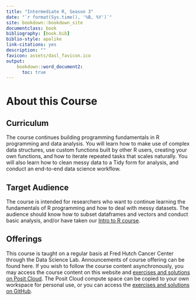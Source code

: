 ```yaml
---
title: "Intermediate R, Season 3"
date: "`r format(Sys.time(), '%B, %Y')`"
site: bookdown::bookdown_site
documentclass: book
bibliography: [book.bib]
biblio-style: apalike
link-citations: yes
description: ""
favicon: assets/dasl_favicon.ico
output:
    bookdown::word_document2:
      toc: true
---
```


# About this Course

## Curriculum

The course continues building programming fundamentals in R programming and data analysis. You will learn how to make use of complex data structures, use custom functions built by other R users, creating your own functions, and how to iterate repeated tasks that scales naturally. You will also learn how to clean messy data to a Tidy form for analysis, and conduct an end-to-end data science workflow.

## Target Audience

The course is intended for researchers who want to continue learning the fundamentals of R programming and how to deal with messy datasets. The audience should know how to subset dataframes and vectors and conduct basic analysis, and/or have taken our [Intro to R course](https://github.com/fhdsl/Intro_to_R).

## Offerings

This course is taught on a regular basis at Fred Hutch Cancer Center through the Data Science Lab. Announcements of course offering can be found here. If you wish to follow the course content asynchronously, you may access the course content on this website and [exercises and solutions on Posit Cloud](https://posit.cloud/content/8236252). The Posit Cloud compute space can be copied to your own workspace for personal use, or you can access the [exercises and solutions on GitHub](https://github.com/fhdsl/Intermediate_R_Exercises).
